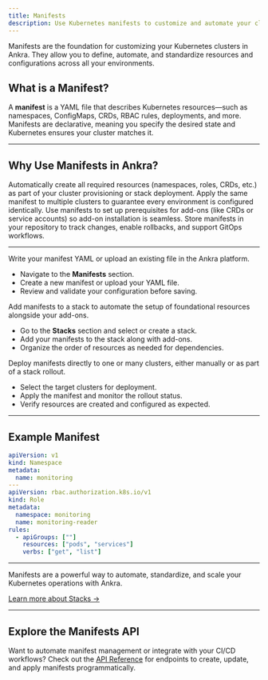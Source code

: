 ```yaml
---
title: Manifests
description: Use Kubernetes manifests to customize and automate your cluster setup in Ankra.
---
```

<Note>
Manifests are the foundation for customizing your Kubernetes clusters in Ankra. They allow you to define, automate, and standardize resources and configurations across all your environments.
</Note>

## What is a Manifest?

A **manifest** is a YAML file that describes Kubernetes resources—such as namespaces, ConfigMaps, CRDs, RBAC rules, deployments, and more. Manifests are declarative, meaning you specify the desired state and Kubernetes ensures your cluster matches it.

---

## Why Use Manifests in Ankra?

<CardGroup cols={2}>
  <Card title="Automate Cluster Setup" icon="bolt">
    Automatically create all required resources (namespaces, roles, CRDs, etc.) as part of your cluster provisioning or stack deployment.
  </Card>
  <Card title="Ensure Consistency" icon="check">
    Apply the same manifest to multiple clusters to guarantee every environment is configured identically.
  </Card>
  <Card title="Prepare for Add-ons" icon="puzzle-piece">
    Use manifests to set up prerequisites for add-ons (like CRDs or service accounts) so add-on installation is seamless.
  </Card>
  <Card title="Version Control" icon="box">
    Store manifests in your repository to track changes, enable rollbacks, and support GitOps workflows.
  </Card>
</CardGroup>

---

<Steps>
  <Step title="Create or Upload a Manifest">
    Write your manifest YAML or upload an existing file in the Ankra platform.
    <ul>
      <li>Navigate to the <b>Manifests</b> section.</li>
      <li>Create a new manifest or upload your YAML file.</li>
      <li>Review and validate your configuration before saving.</li>
    </ul>
  </Step>
  <Step title="Include Manifests in Stacks">
    Add manifests to a stack to automate the setup of foundational resources alongside your add-ons.
    <ul>
      <li>Go to the <b>Stacks</b> section and select or create a stack.</li>
      <li>Add your manifests to the stack along with add-ons.</li>
      <li>Organize the order of resources as needed for dependencies.</li>
    </ul>
  </Step>
  <Step title="Apply Manifests to Clusters">
    Deploy manifests directly to one or many clusters, either manually or as part of a stack rollout.
    <ul>
      <li>Select the target clusters for deployment.</li>
      <li>Apply the manifest and monitor the rollout status.</li>
      <li>Verify resources are created and configured as expected.</li>
    </ul>
  </Step>
</Steps>

---

## Example Manifest

```yaml
apiVersion: v1
kind: Namespace
metadata:
  name: monitoring
---
apiVersion: rbac.authorization.k8s.io/v1
kind: Role
metadata:
  namespace: monitoring
  name: monitoring-reader
rules:
  - apiGroups: [""]
    resources: ["pods", "services"]
    verbs: ["get", "list"]
```

---

Manifests are a powerful way to automate, standardize, and scale your Kubernetes operations with Ankra.

[Learn more about Stacks →](../essentials/stacks)

---

## Explore the Manifests API

Want to automate manifest management or integrate with your CI/CD workflows?
Check out the [API Reference](../../api-reference) for endpoints to create, update, and apply manifests programmatically.